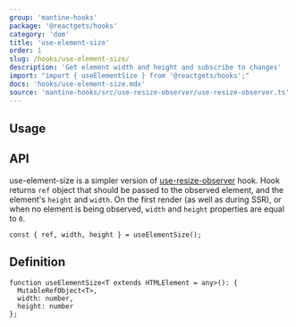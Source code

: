 ```yaml
---
group: 'mantine-hooks'
package: '@reactgets/hooks'
category: 'dom'
title: 'use-element-size'
order: 1
slug: /hooks/use-element-size/
description: 'Get element width and height and subscribe to changes'
import: "import { useElementSize } from '@reactgets/hooks';"
docs: 'hooks/use-element-size.mdx'
source: 'mantine-hooks/src/use-resize-observer/use-resize-observer.ts'
---
```



## Usage

<Demo data={HooksDemos.useElementSizeDemo} />

## API

use-element-size is a simpler version of [use-resize-observer](https://mantine.dev/hooks/use-resize-observer/) hook.
Hook returns `ref` object that should be passed to the observed element, and the element's `height` and `width`.
On the first render (as well as during SSR), or when no element is being observed, `width` and `height` properties are equal to `0`.

```tsx
const { ref, width, height } = useElementSize();
```

## Definition

```tsx
function useElementSize<T extends HTMLElement = any>(): {
  MutableRefObject<T>,
  width: number,
  height: number
};
```
